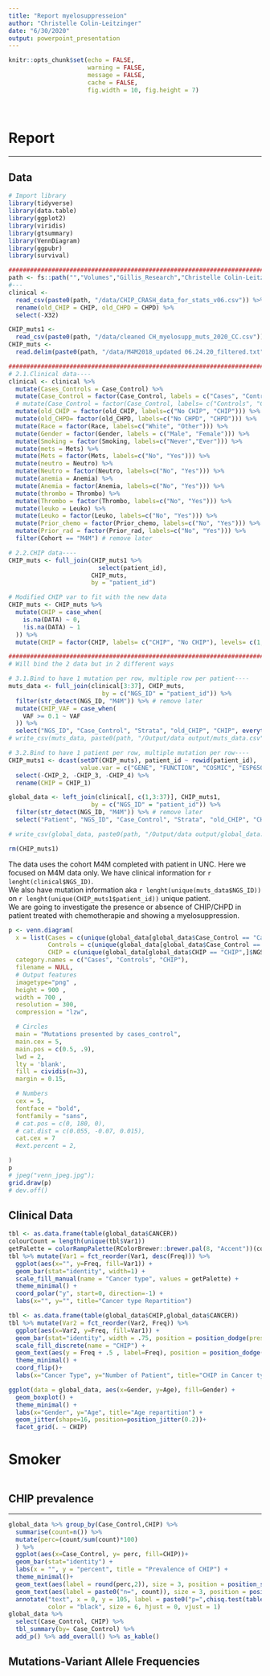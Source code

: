 ```yaml
---
title: "Report myelosuppresseion"
author: "Christelle Colin-Leitzinger"
date: "6/30/2020"
output: powerpoint_presentation
---
```


```r
knitr::opts_chunk$set(echo = FALSE,
                      warning = FALSE,
                      message = FALSE,
                      cache = FALSE,
                      fig.width = 10, fig.height = 7)
```
<br>

# Report
***

## Data
```r
# Import library
library(tidyverse)
library(data.table)
library(ggplot2)
library(viridis)
library(gtsummary)
library(VennDiagram)
library(ggpubr)
library(survival)

#######################################################################################  I  ### Load data----
path <- fs::path("","Volumes","Gillis_Research","Christelle Colin-Leitzinger", "CHIP_myelosuppression_M4M 2018")
#---
clinical <-
  read_csv(paste0(path, "/data/CHIP_CRASH_data_for_stats_v06.csv")) %>% 
  rename(old_CHIP = CHIP, old_CHPD = CHPD) %>% 
  select(-X32)

CHIP_muts1 <- 
  read_csv(paste0(path, "/data/cleaned CH_myelosupp_muts_2020_CC.csv"))
CHIP_muts <- 
  read.delim(paste0(path, "/data/M4M2018_updated 06.24.20_filtered.txt"))

#######################################################################################  II  ### Data cleaning----
# 2.1.Clinical data----
clinical <- clinical %>% 
  mutate(Cases_Controls = Case_Control) %>% 
  mutate(Case_Control = factor(Case_Control, labels = c("Cases", "Controls"), levels= c(1, 0))) %>% # 0 = ctrl
  # mutate(Case_Control = factor(Case_Control, labels= c("Controls", "Cases"))) %>% 
  mutate(old_CHIP = factor(old_CHIP, labels=c("No CHIP", "CHIP"))) %>% 
  mutate(old_CHPD= factor(old_CHPD, labels=c("No CHPD", "CHPD"))) %>% 
  mutate(Race = factor(Race, labels=c("White", "Other"))) %>% 
  mutate(Gender = factor(Gender, labels = c("Male", "Female"))) %>% 
  mutate(Smoking = factor(Smoking, labels=c("Never","Ever"))) %>% 
  mutate(mets = Mets) %>% 
  mutate(Mets = factor(Mets, labels=c("No", "Yes"))) %>%
  mutate(neutro = Neutro) %>% 
  mutate(Neutro = factor(Neutro, labels=c("No", "Yes"))) %>%
  mutate(anemia = Anemia) %>% 
  mutate(Anemia = factor(Anemia, labels=c("No", "Yes"))) %>%
  mutate(thrombo = Thrombo) %>% 
  mutate(Thrombo = factor(Thrombo, labels=c("No", "Yes"))) %>%
  mutate(leuko = Leuko) %>% 
  mutate(Leuko = factor(Leuko, labels=c("No", "Yes"))) %>%
  mutate(Prior_chemo = factor(Prior_chemo, labels=c("No", "Yes"))) %>% 
  mutate(Prior_rad = factor(Prior_rad, labels=c("No", "Yes"))) %>%
  filter(Cohort == "M4M") # remove later

# 2.2.CHIP data----
CHIP_muts <- full_join(CHIP_muts1 %>% 
                         select(patient_id),
                       CHIP_muts, 
                       by = "patient_id")

# Modified CHIP var to fit with the new data
CHIP_muts <- CHIP_muts %>% 
  mutate(CHIP = case_when(
    is.na(DATA) ~ 0,
    !is.na(DATA) ~ 1
  )) %>% 
  mutate(CHIP = factor(CHIP, labels= c("CHIP", "No CHIP"), levels= c(1, 0)))

#######################################################################################  III  ### Data binding----
# Will bind the 2 data but in 2 different ways 

# 3.1.Bind to have 1 mutation per row, multiple row per patient----
muts_data <- full_join(clinical[3:37], CHIP_muts, 
                          by = c("NGS_ID" = "patient_id")) %>%
  filter(str_detect(NGS_ID, "M4M")) %>% # remove later
  mutate(CHIP_VAF = case_when(
    VAF >= 0.1 ~ VAF
  )) %>% 
  select("NGS_ID", "Case_Control", "Strata", "old_CHIP", "CHIP", everything())
# write_csv(muts_data, paste0(path, "/Output/data output/muts_data.csv"))

# 3.2.Bind to have 1 patient per row, multiple mutation per row----
CHIP_muts1 <- dcast(setDT(CHIP_muts), patient_id ~ rowid(patient_id),
                    value.var = c("GENE", "FUNCTION", "COSMIC", "ESP6500", "VAF", "DEPTH", "CHIP")) %>% 
  select(-CHIP_2, -CHIP_3, -CHIP_4) %>% 
  rename(CHIP = CHIP_1)

global_data <- left_join(clinical[, c(1,3:37)], CHIP_muts1, 
                       by = c("NGS_ID" = "patient_id")) %>% 
  filter(str_detect(NGS_ID, "M4M")) %>% # remove later
  select("Patient", "NGS_ID", "Case_Control", "Strata", "old_CHIP", "CHIP", everything())

# write_csv(global_data, paste0(path, "/Output/data output/global_data.csv"))

rm(CHIP_muts1)
```
The data uses the cohort M4M completed with patient in UNC. Here we focused on M4M data only.
We have clinical information for `r lenght(clinical$NGS_ID)`.  
We also have mutation information aka `r lenght(unique(muts_data$NGS_ID))` on `r lenght(unique(CHIP_muts1$patient_id))` unique patient.  
We are going to investigate the presence or absence of CHIP/CHPD in patient treated with chemotherapie and showing a myelosuppression.
```r
p <- venn.diagram(
  x = list(Cases = c(unique(global_data[global_data$Case_Control == "Cases",]$NGS_ID)),
           Controls = c(unique(global_data[global_data$Case_Control == "Controls",]$NGS_ID)),
           CHIP = c(unique(global_data[global_data$CHIP == "CHIP",]$NGS_ID))),
  category.names = c("Cases", "Controls", "CHIP"),
  filename = NULL,
  # Output features
  imagetype="png" ,
  height = 900 ,
  width = 700 ,
  resolution = 300,
  compression = "lzw",

  # Circles
  main = "Mutations presented by cases_control",
  main.cex = 5,
  main.pos = c(0.5, .9),
  lwd = 2,
  lty = 'blank',
  fill = cividis(n=3),
  margin = 0.15,

  # Numbers
  cex = 5,
  fontface = "bold",
  fontfamily = "sans",
  # cat.pos = c(0, 180, 0),
  # cat.dist = c(0.055, -0.07, 0.015),
  cat.cex = 7
  #ext.percent = 2,

)
p
# jpeg("venn_jpeg.jpg");
grid.draw(p)
# dev.off()
```
## Clinical Data
```r
tbl <- as.data.frame(table(global_data$CANCER))
colourCount = length(unique(tbl$Var1))
getPalette = colorRampPalette(RColorBrewer::brewer.pal(8, "Accent"))(colourCount)
tbl %>% mutate(Var1 = fct_reorder(Var1, desc(Freq))) %>%
  ggplot(aes(x="", y=Freq, fill=Var1)) +
  geom_bar(stat="identity", width=1) +
  scale_fill_manual(name = "Cancer type", values = getPalette) +
  theme_minimal() +
  coord_polar("y", start=0, direction=-1) +
  labs(x="", y="", title="Cancer type Repartition")

tbl <- as.data.frame(table(global_data$CHIP,global_data$CANCER))
tbl %>% mutate(Var2 = fct_reorder(Var2, Freq)) %>%
  ggplot(aes(x=Var2, y=Freq, fill=Var1)) +
  geom_bar(stat="identity", width = .75, position = position_dodge(preserve = "single")) +
  scale_fill_discrete(name = "CHIP") +
  geom_text(aes(y = Freq + .5 , label=Freq), position = position_dodge(width = 0.9)) +
  theme_minimal() +
  coord_flip()+
  labs(x="Cancer Type", y="Number of Patient", title="CHIP in Cancer type Repartition")
```
```r
ggplot(data = global_data, aes(x=Gender, y=Age), fill=Gender) +
  geom_boxplot() +
  theme_minimal() +
  labs(x="Gender", y="Age", title="Age repartition") +
  geom_jitter(shape=16, position=position_jitter(0.2))+
  facet_grid(. ~ CHIP)
```
# Smoker
```r

```
## CHIP prevalence
***

```r
global_data %>% group_by(Case_Control,CHIP) %>% 
  summarise(count=n()) %>% 
  mutate(perc=(count/sum(count)*100)
  ) %>% 
  ggplot(aes(x=Case_Control, y= perc, fill=CHIP))+
  geom_bar(stat="identity") +
  labs(x = "", y = "percent", title = "Prevalence of CHIP") +
  theme_minimal()+
  geom_text(aes(label = round(perc,2)), size = 3, position = position_stack(vjust = 0.5))+
  geom_text(aes(label = paste0("n=", count)), size = 3, position = position_stack(vjust = 0.25))+
  annotate("text", x = 0, y = 105, label = paste0("p=",chisq.test(table(global_data$Case_Control, global_data$CHIP))[3]),
           color = "black", size = 6, hjust = 0, vjust = 1)
global_data %>% 
  select(Case_Control, CHIP) %>% 
  tbl_summary(by= Case_Control) %>% 
  add_p() %>% add_overall() %>% as_kable()
```


## Mutations-Variant Allele Frequencies


